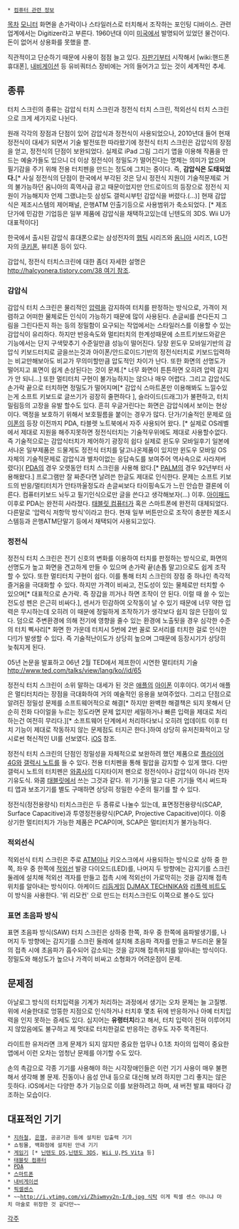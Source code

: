  * [[컴퓨터 관련 정보]]

[[목차]]
[[모니터]] 화면을 손가락이나 스타일러스로 터치해서 조작하는 포인팅 디바이스. 관련 업계에서는 Digitizer라고 부른다. 1960년대 이미 [[미국]]에서 발명되어 있었던 물건이다. 돈이 없어서 상용화를 못했을 뿐.

직관적이고 단순하기 때문에 사용이 점점 늘고 있다. [[자판기]]부터 시작해서 [wiki:핸드폰 휴대폰], [[내비게이션]] 등 유비쿼터스 장비에는 거의 들어가고 있는 것이 세계적인 추세.

== 종류 ==
터치 스크린의 종류는 감압식 터치 스크린과 정전식 터치 스크린, 적외선식 터치 스크린으로 크게 세가지로 나뉜다.

원래 각각의 장점과 단점이 있어 감압식과 정전식이 사용되었으나, 2010년대 들어 현재 정전식이 대세가 되면서 기술 발전또한 따라왔기에 정전식 터치 스크린은 감압식의 장점을 얻고, 정전식의 단점이 보완되었다. 실제로 iPad 그림 그리기 앱을 이용해 작품을 만드는 예술가들도 있으니 더 이상 정전식이 정밀도가 떨어진다는 명제는 의미가 없으며 필기감을 주기 위해 전용 터치펜을 만드는 정도에 그치는 중이다. 즉, '''감압식은 도태되었다.'''[* 사실 정전식의 단점이 한국에서 부각된 것은 당시 정전식 지원이 기술적문제로 거의 불가능하던 옴니아의 흑역사급 광고 때문이었지만 안드로이드의 등장으로 정전식 지원이 가능해지자 언제 그랬냐는듯 삼성도 갤럭시부턴 감압식을 버렸다.(...)]
현재 감압식은 제조시스템의 제어패널, 은행ATM 인출기등으로 사용범위가 축소되었다. [* 제조 단가에 민감한 기업등은 일부 제품에 감압식을 채택하고있는데 닌텐도의 3DS. Wii U가 대표적이다]

한국에서 출시된 감압식 휴대폰으로는 삼성전자의 [[햅틱]] 시리즈와 [[옴니아]] 시리즈, LG전자의 [[쿠키폰]], 뷰티폰 등이 있다.

감압식, 정전식 터치스크린에 대한 좀더 자세한 설명은 [[http://halcyonera.tistory.com/38 여기 참조]].
=== 감압식 ===
감압식 터치 스크린은 물리적인 [[압력]]을 감지하여 터치를 판정하는 방식으로, 가격이 저렴하고 어떠한 물체로든 인식이 가능하기 때문에 많이 사용된다. 손글씨를 쓴다든지 그림을 그린다든지 하는 등의 정밀함이 요구되는 작업에서는 스타일러스를 이용할 수 있는 감압식이 유리하다. 하지만 반응속도와 멀티터치의 한계성때문에 소프트키보드와같은 기능에서는 단지 구색맞추기 수준일만큼 성능이 떨어진다. 당장 윈도우 모바일기반의 감압식 키보드터치로 글을쓰는것과 아이폰/안드로이드기반의 정전식터치로 키보드입력하는 비교만해보아도 비교가 무의미할만큼 압도적인 차이가 난다. 또한 화면의 선명도가 떨어지고 표면이 쉽게 손상된다는 것이 문제.[* 너무 화면이 튼튼하면 오히려 압력 감지가 안 되니...] 또한 멀티터치 구현이 불가능하지는 않으나 매우 어렵다. 그리고 감압식도 손가락 끝으로 터치하면 정밀도가 떨어지며[* 감압식 스마트폰만 이용해봐도 느낄수있는게 소프트 키보드로 글쓰기가 굉장히 줄편하다 ], 슬라이드(드래그)가 불편하고, 터치 밀림등의 고장을 유발 할수도 있다. 흔히 우글거린다는 화면은 감압식에서 보이는 현상이다. 액정을 보호하기 위해서 보호필름을 붙이는 경우가 많다.
단가/기술적인 문제로 [[아이폰]]의 등장 이전까지 PDA, 타블렛 노트북에서 자주 사용되어 왔다. [* 실제로 OS레벨에서 제대로 지원을 해주지못하면 정전식터치는 기술적우위에도 제대로 사용할수없다.  즉 기술적으로는 감압식터치가 제어하기 광장히 쉽다 실제로 윈도우 모바일후기 일본에서나온 일부제품은 드물게도 정전식 터치를 달고나온제품이 있지만 윈도우 모바일 OS자체의 기술적문제로 감압식과 별차이없는 응답속도를 보여주어 역사속으로 사라져버렸다]{ [[PDA]]의 경우 오랫동안 터치 스크린을 사용해 왔다.[* [[PALM]]의 경우 92년부터 사용해왔다.] 프로그램만 잘 짜준다면 날려쓴 한글도 제대로 인식한다. 문제는 소프트 키보드의 반응/멀티터치가 안타까울정도라 손글씨보다 타이핑속도가 느린 안습한 결론에 이른다. 컴퓨터키보드 놔두고 필기인식으로만 글을 쓴다고 생각해보자(...) 이후. [[아이패드]] 이후로 PDA는 완전히 사라졌다.  [[태블릿 컴퓨터]]가 혹은 스마트폰에 완전히 대체되었다. 
다른말로 '압력식 저항막 방식'이라고 한다. 
현재 일부 버튼만으로 조작이 충분한 제조시스템등과 은행ATM단말기 등에서 채택되어 사용되고있다.

=== 정전식 ===
정전식 터치 스크린은 전기 신호의 변화를 이용하여 터치를 판정하는 방식으로, 화면의 선명도가 높고 화면을 견고하게 만들 수 있으며 손가락 끝(손톱 말고)으로도 쉽게 조작할 수 있다. 또한 멀티터치 구현이 쉽다. 이를 통해 터치 스크린의 장점 중 하나인 촉각적 즐거움을 극대화할 수 있다. 하지만 가격이 비싸고, 전도성이 있는 물체로만 터치할 수 있으며[* 대표적으로 손가락. 즉 장갑을 끼거나 하면 조작이 안 된다. 이럴 때 쓸 수 있는 전도성 펜은 은근히 비싸다.], 센서가 민감하여 오작동이 날 수 있기 때문에 너무 약한 입력은 무시하는데 오히려 이 때문에 정밀하게 조작하기가 생각보다 쉽지 않은 단점이 있다. 덤으로 주변환경에 의해 전기에 영향을 줄수 있는 환경에 노출됫을 경우 심각한 수준의 터치 삑사리[* 화면 한 가운데 터치시 5번에 2번 꼴로 모서리를 터치한 걸로 인식한다!]가 발생할 수 있다. 즉 기술적난이도가 상당히 높으며 그때문에 등장시기가 상당히 늦춰지게 된다. 

05년 논문을 발표하고 06년 2월 TED에서 제프한이 시연한 멀티터치 기술
http://www.ted.com/talks/view/lang/ko//id/65

정전식 터치 스크린이 소위 말하는 대세가 된 것은 [[애플]]의 [[아이폰]] 이후이다. 여기서 애플은 멀티터치라는 장점을 극대화하여 거의 예술적인 응용을 보여주었다. 그리고 단점으로 알려진 정밀성 문제를 소프트웨어적으로 해결[* 하지만 완벽한 해결책은 되지 못해서 단순히 전화 다이얼을 누르는 정도라면 문제 없지만 세밀하거나 빠른 입력을 제대로 처리하는건 여전히 무리다.][* 소프트웨어 단계에서 처리하다보니 오히려 업데이트 이후 터치 기능이 제대로 작동하지 않는 문제점도 터지곤 한다.]하여 상당히 유저친화적이고 당시로썬 혁신적인 UI를 선보였다. [[iOS]] 참조.

정전식 터치 스크린의 단점인 정밀성을 자체적으로 보완하려 했던 제품으로 [[플라이어 4G]]와 [[갤럭시 노트]]를 들 수 있다. 전용 터치펜을 통해 필압을 감지할 수 있게 했다. 다만 갤럭시 노트의 터치펜은 [[와콤]]사의 디지타이저 펜으로 정전식이나 감압식이 아니라 전자기유도식. 와콤 [[태블릿]]에서 쓰는 그것과 같다.
위 기기들 말고 다른 기기들 역시 써드파티 앱과 보조기기를 별도 구매하면 상당히 정밀한 수준의 필기를 할 수 있다.

정전식(정전용량식) 터치스크린은 두 종류로 나눌수 있는데, 표면정전용량식(SCAP, Surface Capacitive)과 투영정전용량식(PCAP, Projective Capacitive)이다. 이중 상기한 멀티터치가 가능한 제품은 PCAP이며, SCAP은 멀티터치가 불가능하다.
=== 적외선식 ===
적외선식 터치 스크린은 주로 [[ATM]]이나 키오스크에서 사용되하는 방식으로 상하 중 한쪽, 좌우 중 한쪽에 [[적외선]] 발광 다이오드(LED)를, 나머지 두 방향에는 감지기를 스크린 둘레에 설치해 적외선 격자를 만들고 접촉 시에 적외선이 가로막히는 것을 감지해 접촉 위치를 알아내는 방식이다. 아케이드 [[리듬게임]] [[DJMAX TECHNIKA]]와 [[리플렉 비트]]도 이 방식을 사용한다. '위 리모컨' 으로 만드는 터치스크린도 이쪽으로 볼수도 있다

=== 표면 초음파 방식 ===
표면 초음파 방식(SAW) 터치 스크린은 상하중 한쪽, 좌우 중 한쪽에 음파발생기를, 나머지 두 방향에는 감지기를 스크린 둘레에 설치해 초음파 격자를 만들고 부드러운 물질의 접촉 시에 초음파가 흡수되어 감소되는 것을 감지해 접촉위치를 알아내는 방식이다. 정밀도와 해상도가 높으나 가격이 비싸고 소형화가 어려운점이 문제.

== 문제점 ==
아날로그 방식의 터치입력을 기계가 처리하는 과정에서 생기는 오차 문제는 늘 고질병.
위에 서술한대로 엉뚱한 지점으로 인식하거나 터치후 몇초 뒤에 반응하거나 아예 터치입력을 인지 못하는 증세도 있다.
심지어는 '''유령터치'''라고 해서, 터치 입력이 전혀 이루어지지 않았음에도 불구하고 제 멋대로 터치한걸로 반응하는 경우도 자주 목격된다.

라이트한 유저라면 크게 문제가 되지 않지만 중요한 업무나 0.1초 차이의 입력이 중요한 앱에서 이런 오차는 엄청난 문제를 야기할 수도 있다.

손의 촉감으로 각종 기기를 사용해야 하는 시각장애인들은 이런 기기 사용이 매우 불편해서 생각해 볼 문제. 진동이나 음성 안내 등으로 대신해 보려 하지만 그리 좋지는 않은 듯하다. iOS에서는 다양한 추가 기능으로 이를 보완하려고 하며, 새 버전 발표 때마다 강조하는 모습이다.
== 대표적인 기기 ==
 * [[지하철]], [[은행]], 공공기관 등에 설치된 입출력 기기
 * 쇼핑몰, 백화점에 설치된 안내 기기
 * [[게임기]] [* [[닌텐도 DS]],[[닌텐도 3DS]], [[Wii U]],[[PS Vita]] 등]
 * [[태블릿 컴퓨터]] 
 * [[PDA]]
 * [[스마트폰]]
 * [[내비게이션]]
 * [[픽셀센스]]
 * ~~[[http://i.ytimg.com/vi/Zhiwmyy2n-I/0.jpg 식탁]] 이게 픽셀 센스 아니냐 마치 마술로 위장한 것 같다만~~

[[각주]]
